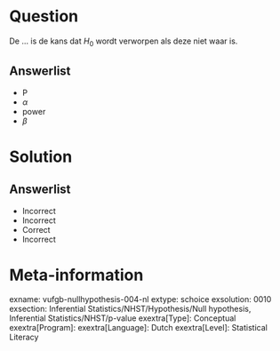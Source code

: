 Question
========

De ... is de kans dat $H_{0}$ wordt verworpen als deze niet waar is.
  
Answerlist
----------
* P
* $\alpha$
* power
* $\beta$

Solution
========

Answerlist
----------
* Incorrect
* Incorrect
* Correct
* Incorrect

Meta-information
================
exname: vufgb-nullhypothesis-004-nl
extype: schoice
exsolution: 0010
exsection: Inferential Statistics/NHST/Hypothesis/Null hypothesis, Inferential Statistics/NHST/p-value
exextra[Type]: Conceptual
exextra[Program]: 
exextra[Language]: Dutch
exextra[Level]: Statistical Literacy
